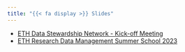 ```yaml
---
title: "{{< fa display >}} Slides"
---
```

<script defer data-domain="global-health-engineering.github.io/website" src="https://plausible.io/js/script.js"></script>

- [ETH Data Stewardship Network - Kick-off Meeting](/slides/d01-eth-dsn-meeting.html) 
- [ETH Research Data Management Summer School 2023](/slides/d02-eth-rdm-summer-2023.html)